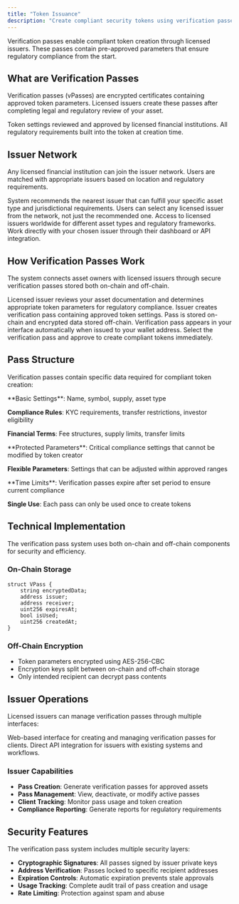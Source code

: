 ```yaml
---
title: "Token Issuance"
description: "Create compliant security tokens using verification passes from licensed issuers"
---
```


Verification passes enable compliant token creation through licensed issuers. These passes contain pre-approved parameters that ensure regulatory compliance from the start.

## What are Verification Passes

Verification passes (vPasses) are encrypted certificates containing approved token parameters. Licensed issuers create these passes after completing legal and regulatory review of your asset.

<Columns cols={2}>
  <Card title="Pre-approved Parameters" icon="check">
    Token settings reviewed and approved by licensed financial institutions.
  </Card>
  
  <Card title="Instant Compliance" icon="shield">
    All regulatory requirements built into the token at creation time.
  </Card>
</Columns>

## Issuer Network

Any licensed financial institution can join the issuer network. Users are matched with appropriate issuers based on location and regulatory requirements.

<Steps>
  <Step title="Issuer Matching">
    System recommends the nearest issuer that can fulfill your specific asset type and jurisdictional requirements.
  </Step>
  
  <Step title="Free Choice">
    Users can select any licensed issuer from the network, not just the recommended one.
  </Step>
  
  <Step title="Global Coverage">
    Access to licensed issuers worldwide for different asset types and regulatory frameworks.
  </Step>
  
  <Step title="Direct Connection">
    Work directly with your chosen issuer through their dashboard or API integration.
  </Step>
</Steps>

## How Verification Passes Work

The system connects asset owners with licensed issuers through secure verification passes stored both on-chain and off-chain.

<Steps>
  <Step title="Asset Review">
    Licensed issuer reviews your asset documentation and determines appropriate token parameters for regulatory compliance.
  </Step>
  
  <Step title="Pass Creation">
    Issuer creates verification pass containing approved token settings. Pass is stored on-chain and encrypted data stored off-chain.
  </Step>
  
  <Step title="Automatic Delivery">
    Verification pass appears in your interface automatically when issued to your wallet address.
  </Step>
  
  <Step title="One-Click Creation">
    Select the verification pass and approve to create compliant tokens immediately.
  </Step>
</Steps>

## Pass Structure

Verification passes contain specific data required for compliant token creation:

<Accordion title="Token Parameters">
  **Basic Settings**: Name, symbol, supply, asset type
  
  **Compliance Rules**: KYC requirements, transfer restrictions, investor eligibility
  
  **Financial Terms**: Fee structures, supply limits, transfer limits
</Accordion>

<Accordion title="Locked Fields">
  **Protected Parameters**: Critical compliance settings that cannot be modified by token creator
  
  **Flexible Parameters**: Settings that can be adjusted within approved ranges
</Accordion>

<Accordion title="Expiration">
  **Time Limits**: Verification passes expire after set period to ensure current compliance
  
  **Single Use**: Each pass can only be used once to create tokens
</Accordion>

## Technical Implementation

The verification pass system uses both on-chain and off-chain components for security and efficiency.

### On-Chain Storage

```solidity
struct VPass {
    string encryptedData;
    address issuer;
    address receiver;
    uint256 expiresAt;
    bool isUsed;
    uint256 createdAt;
}
```

### Off-Chain Encryption

- Token parameters encrypted using AES-256-CBC
- Encryption keys split between on-chain and off-chain storage
- Only intended recipient can decrypt pass contents

## Issuer Operations

Licensed issuers can manage verification passes through multiple interfaces:

<Columns cols={2}>
  <Card title="Dashboard Interface" icon="browser">
    Web-based interface for creating and managing verification passes for clients.
  </Card>
  
  <Card title="API Integration" icon="code">
    Direct API integration for issuers with existing systems and workflows.
  </Card>
</Columns>

### Issuer Capabilities

- **Pass Creation**: Generate verification passes for approved assets
- **Pass Management**: View, deactivate, or modify active passes
- **Client Tracking**: Monitor pass usage and token creation
- **Compliance Reporting**: Generate reports for regulatory requirements

## Security Features

The verification pass system includes multiple security layers:

- **Cryptographic Signatures**: All passes signed by issuer private keys
- **Address Verification**: Passes locked to specific recipient addresses
- **Expiration Controls**: Automatic expiration prevents stale approvals
- **Usage Tracking**: Complete audit trail of pass creation and usage
- **Rate Limiting**: Protection against spam and abuse